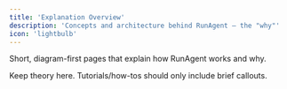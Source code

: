 ```yaml
---
title: 'Explanation Overview'
description: 'Concepts and architecture behind RunAgent — the "why"'
icon: 'lightbulb'
---
```



Short, diagram-first pages that explain how RunAgent works and why.

<Cards num={3}>
  <Card title="Core Concepts" href="./core-concepts" />
  <Card title="Architecture Overview" href="./architecture-overview" />
  <Card title="Production considerations" href="./production-considerations" />
  <Card title="Security model" href="./security" />
  <Card title="Changelog" href="./changelog" />
  <Card title="Roadmap" href="./roadmap" />
  <Card title="(Vision) Agent-to-Agent" href="./agent-to-agent" />
</Cards>

<Tip>
Keep theory here. Tutorials/how-tos should only include brief callouts.
</Tip>

<NeedHelp context="Explanation" />
